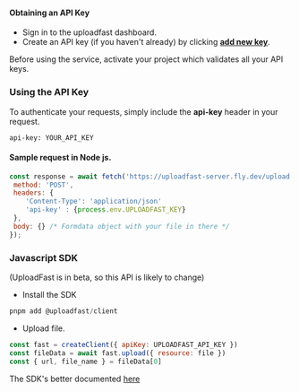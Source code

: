 #### Obtaining an API Key

- Sign in to the uploadfast dashboard.
- Create an API key (if you haven't already) by clicking
  **[add new key](https://www.uploadfast.dev/dashboard/keys)**.

Before using the service, activate your project which validates all your API keys.

### Using the API Key

To authenticate your requests, simply include the **api-key** header in your request.

```http
api-key: YOUR_API_KEY
```

#### Sample request in Node js.

```js
const response = await fetch('https://uploadfast-server.fly.dev/upload', {
 method: 'POST',
 headers: {
    'Content-Type': 'application/json'
    'api-key' : {process.env.UPLOADFAST_KEY}
 },
 body: {} /* Formdata object with your file in there */
});
```

### Javascript SDK

(UploadFast is in beta, so this API is likely to change)

- Install the SDK

```powershell
pnpm add @uploadfast/client
```

- Upload file.

```js
const fast = createClient({ apiKey: UPLOADFAST_API_KEY })
const fileData = await fast.upload({ resource: file })
const { url, file_name } = fileData[0]
```

The SDK's better documented [here](https://github.com/upload-fast/js-sdk)